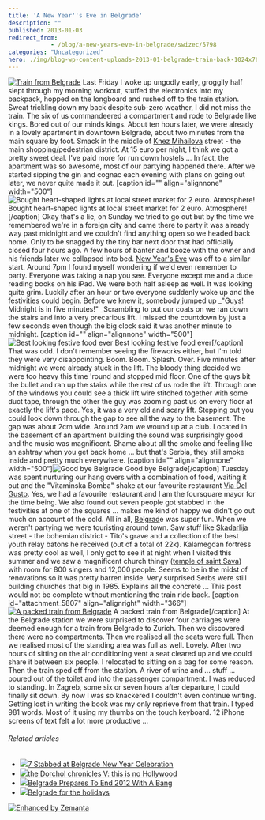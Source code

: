 ```yaml
---
title: 'A New Year''s Eve in Belgrade'
description: ""
published: 2013-01-03
redirect_from: 
            - /blog/a-new-years-eve-in-belgrade/swizec/5798
categories: "Uncategorized"
hero: ./img/blog-wp-content-uploads-2013-01-belgrade-train-back-1024x764.jpg
---
```


[![Train from Belgrade](./img/blog-wp-content-uploads-2013-01-belgrade-train-back-1024x764.jpg "Train from Belgrade")](http://swizec.com/blog/wp-content/uploads/2013/01/belgrade-train-back.jpg) Last Friday I woke up ungodly early, groggily half slept through my morning workout, stuffed the electronics into my backpack, hopped on the longboard and rushed off to the train station. Sweat trickling down my back despite sub-zero weather, I did not miss the train. The six of us commandeered a compartment and rode to Belgrade like kings. Bored out of our minds kings. About ten hours later, we were already in a lovely apartment in downtown Belgrade, about two minutes from the main square by foot. Smack in the middle of [Knez Mihailova](<http://maps.google.com/maps?ll=44.8177777778,20.4569444444&spn=0.01,0.01&q=44.8177777778,20.4569444444 (Prince%20Michael%20Street)&t=h> "Prince Michael Street") street - the main shopping/pedestrian district. At 15 euro per night, I think we got a pretty sweet deal. I've paid more for run down hostels ... In fact, the apartment was so awesome, most of our partying happened there. After we started sipping the gin and cognac each evening with plans on going out later, we never quite made it out. \[caption id="" align="alignnone" width="500"]![Bought heart-shaped lights at local street market for 2 euro. Atmosphere!](./img/d5fbef2bad2975b60b448096bab68b34-tumblr_mft10ypA3Z1qekjngo1_500.jpg "Bought heart-shaped lights at local street market for 2 euro. Atmosphere!") Bought heart-shaped lights at local street market for 2 euro. Atmosphere!\[/caption] Okay that's a lie, on Sunday we tried to go out but by the time we remembered we're in a foreign city and came there to party it was already way past midnight and we couldn't find anything open so we headed back home. Only to be snagged by the tiny bar next door that had officially closed four hours ago. A few hours of banter and booze with the owner and his friends later we collapsed into bed. [New Year's Eve](http://en.wikipedia.org/wiki/New_Year%27s_Eve "New Year's Eve") was off to a similar start. Around 7pm I found myself wondering if we'd even remember to party. Everyone was taking a nap you see. Everyone except me and a dude reading books on his iPad. We were both half asleep as well. It was looking quite grim. Luckily after an hour or two everyone suddenly woke up and the festivities could begin. Before we knew it, somebody jumped up \_"Guys! Midnight is in five minutes!" \_Scrambling to put our coats on we ran down the stairs and into a very precarious lift. I missed the countdown by just a few seconds even though the big clock said it was another minute to midnight. \[caption id="" align="alignnone" width="500"]![Best looking festive food ever](./img/39714e955ee6564be4bb310f70780ff0-tumblr_mfwvvblx8Q1qekjngo1_500.jpg "Best looking festive food ever") Best looking festive food ever\[/caption] That was odd. I don't remember seeing the fireworks either, but I'm told they were very disappointing. Boom. Boom. Splash. Over. Five minutes after midnight we were already stuck in the lift. The bloody thing decided we were too heavy this time 'round and stopped mid floor. One of the guys bit the bullet and ran up the stairs while the rest of us rode the lift. Through one of the windows you could see a thick lift wire stitched together with some duct tape, through the other the guy was zooming past us on every floor at exactly the lift's pace. Yes, it was a very old and scary lift. Stepping out you could look down through the gap to see all the way to the basement. The gap was about 2cm wide. Around 2am we wound up at a club. Located in the basement of an apartment building the sound was surprisingly good and the music was magnificent. Shame about all the smoke and feeling like an ashtray when you get back home ... but that's Serbia, they still smoke inside and pretty much everywhere. \[caption id="" align="alignnone" width="500"]![Good bye Belgrade](./img/ea2d9160459b4786e7f15d01e3427768-tumblr_mfzpcrwaaF1qekjngo1_500.jpg "Good bye Belgrade") Good bye Belgrade\[/caption] Tuesday was spent nurturing our hang overs with a combination of food, waiting it out and the "Vitaminska Bomba" shake at our favourite restaurant [Via Del Gusto](https://foursquare.com/v/via-del-gusto/4dfd4d4c18a8eee4fe3ff936). Yes, we had a favourite restaurant and I am the foursquare mayor for the time being. We also found out seven people got stabbed in the festivities at one of the squares ... makes me kind of happy we didn't go out much on account of the cold. All in all, [Belgrad](<http://maps.google.com/maps?ll=44.8205555556,20.4622222222&spn=0.1,0.1&q=44.8205555556,20.4622222222 (Belgrade)&t=h> "Belgrade")e was super fun. When we weren't partying we were touristing around town. Saw stuff like [Skadarlija](<http://maps.google.com/maps?ll=44.8178,20.4643&spn=0.01,0.01&q=44.8178,20.4643 (Skadarlija)&t=h> "Skadarlija") street - the bohemian district - Tito's grave and a collection of the best youth relay batons he received (out of a total of 22k). Kalamegdan fortress was pretty cool as well, I only got to see it at night when I visited this summer and we saw a magnificent church thingy ([temple of saint Sava](http://en.wikipedia.org/wiki/Temple_of_Saint_Sava)) with room for 800 singers and 12,000 people. Seems to be in the midst of renovations so it was pretty barren inside. Very surprised Serbs were still building churches that big in 1985. Explains all the concrete ... This post would not be complete without mentioning the train ride back. \[caption id="attachment_5807" align="alignright" width="366"][![A packed train from Belgrade](./img/blog-wp-content-uploads-2013-01-belgrade-train-back2-764x1024.jpg "A packed train from Belgrade")](http://swizec.com/blog/wp-content/uploads/2013/01/belgrade-train-back2.jpg) A packed train from Belgrade\[/caption] At the Belgrade station we were surprised to discover four carriages were deemed enough for a train from Belgrade to Zurich. Then we discovered there were no compartments. Then we realised all the seats were full. Then we realised most of the standing area was full as well. Lovely. After two hours of sitting on the air conditioning vent a seat cleared up and we could share it between six people. I relocated to sitting on a bag for some reason. Then the train sped off from the station. A river of urine and ... stuff ... poured out of the toilet and into the passenger compartment. I was reduced to standing. In Zagreb, some six or seven hours after departure, I could finally sit down. By now I was so knackered I couldn't even continue writing. Getting lost in writing the book was my only reprieve from that train. I typed 981 words. Most of it using my thumbs on the touch keyboard. 12 iPhone screens of text felt a lot more productive ...

###### Related articles

-   [![](http://i.zemanta.com/135136040_80_80.jpg)](http://www.novinite.com/view_news.php?id=146478)[7 Stabbed at Belgrade New Year Celebration](http://www.novinite.com/view_news.php?id=146478)
-   [![](http://i.zemanta.com/133751741_80_80.jpg)](http://arebelwithacause.org/2012/12/24/dorchol-chronicles-v/)[the Dorchol chronicles V: this is no Hollywood](http://arebelwithacause.org/2012/12/24/dorchol-chronicles-v/)
-   [![](http://i.zemanta.com/135017646_80_80.jpg)](http://www.eurasiareview.com/31122012-belgrade-prepares-to-end-2012-with-a-bang/)[Belgrade Prepares To End 2012 With A Bang](http://www.eurasiareview.com/31122012-belgrade-prepares-to-end-2012-with-a-bang/)
-   [![](http://i.zemanta.com/132917684_80_80.jpg)](http://belgradestreets.wordpress.com/2012/12/18/4481/)[Belgrade for the holidays](http://belgradestreets.wordpress.com/2012/12/18/4481/)

[![Enhanced by Zemanta](http://img.zemanta.com/zemified_e.png?x-id=85fcd5a3-f9e5-4472-972e-a0fd2eefec97)](http://www.zemanta.com/?px "Enhanced by Zemanta")
